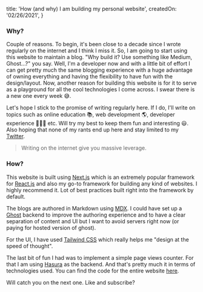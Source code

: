 
  title: 'How (and why) I am building my personal website',
  createdOn: '02/26/2021',
}

### Why?

Couple of reasons. To begin, it's been close to a decade since I wrote regularly on the internet and I think I miss it. So, I am going to start using this website to maintain a blog. "Why build it? Use something like Medium, Ghost...?" you say. Well, I'm a developer now and with a little bit of effort I can get pretty much the same blogging experience with a huge advantage of owning everything and having the flexibility to have fun with the design/layout. Now, another reason for building this website is for it to serve as a playground for all the cool technologies I come across. I swear there is a new one every week 😅.

Let's hope I stick to the promise of writing regularly here. If I do, I'll write on topics such as online education 📚, web development 🌎, developer experience 👨🏽‍💻 etc. Will try my best to keep them fun and interesting 😃. Also hoping that none of my rants end up here and stay limited to my [Twitter](https://twitter.com/inishant).

> Writing on the internet give you massive leverage.

### How?

This website is built using [Next.js](https://nextjs.org) which is an extremely popular framework for [React.js](https://reactjs.org) and also my go-to framework for building any kind of websites. I highly recommend it. Lot of best practices built right into the framework by default.

The blogs are authored in Markdown using [MDX](https://mdxjs.com/). I could have set up a [Ghost](https://ghost.org/) backend to improve the authoring experience and to have a clear separation of content and UI but I want to avoid servers right now (or paying for hosted version of ghost).

For the UI, I have used [Tailwind CSS](https://tailwindcss.com/) which really helps me "design at the speed of thought".

The last bit of fun I had was to implement a simple page views counter. For that I am using [Hasura](https://hasura.io) as the backend. And that's pretty much it in terms of technologies used. You can find the code for the entire website [here](https://github.com/iNishant/personal-website).

Will catch you on the next one. Like and subscribe?


